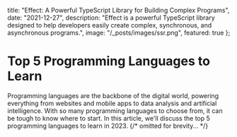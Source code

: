   title: "Effect: A Powerful TypeScript Library for Building Complex Programs",
  date: "2021-12-27",
  description: "Effect is a powerful TypeScript library designed to help developers easily create complex, synchronous, and asynchronous programs.",
  image: "/_posts/images/ssr.png",
  featured: true
};

# Top 5 Programming Languages to Learn

Programming languages are the backbone of the digital world, powering everything from websites and mobile apps to data analysis and artificial intelligence. With so many programming languages to choose from, it can be tough to know where to start. In this article, we'll discuss the top 5 programming languages to learn in 2023.
{/* omitted for brevity... */}
